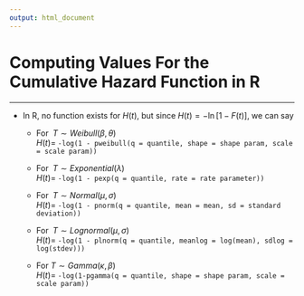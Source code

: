 ```yaml
---
output: html_document
---
```


# Computing Values For the Cumulative Hazard Function in R

<hr/>

- In R, no function exists for $H(t)$, but since $H(t)=-\ln[1-F(t)]$, we can say 

    + For $\;T \sim Weibull(\beta,\theta)$<br>$H(t)=\;$`-log(1 - pweibull(q = quantile, shape = shape param, scale = scale param))`

    + For $\;T \sim Exponential(\lambda)$<br>$H(t)=\;$`-log(1 - pexp(q = quantile, rate = rate parameter))`

    + For $\;T \sim Normal(\mu,\sigma)$<br>$H(t)=\;$`-log(1 - pnorm(q = quantile, mean = mean, sd = standard deviation))`

    + For $\;T \sim Lognormal(\mu,\sigma)$<br>$H(t)=\;$`-log(1 - plnorm(q = quantile, meanlog = log(mean), sdlog = log(stdev)))`

    + For $T \sim Gamma(\kappa,\beta)$<br>$H(t)=\;$`-log(1-pgamma(q = quantile, shape = shape param, scale = scale param))`
